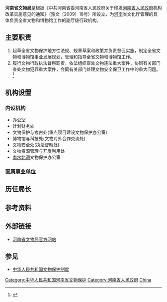 {{Coord|34.76621|113.682243|source:GoogleMaps|display=title}}
{{Pathnav|中华人民共和国国务院|中华人民共和国文化部}}
{{Infobox PRCG
|机构名称 = 河南省文物局
|标志1 = 
|职位1 = 局长
|人员1 = 陈爱兰
|职位2 = 副局长
|人员2 = 孙英民{{wrap}}郑小玲{{wrap}}马萧林 	
|人数2 = 3
|组织上级 =
|业务上级 =
|机构类型 =
|行政级别 = 
|地址1 =中國河南省郑州市金水区花园路
|邮编1 =450002
|电话1 =0371-86050278
|官网 =http://www.haww.gov.cn
}}

'''河南省文物局'''是根据《中共河南省委河南省人民政府关于印发[[河南省人民政府|河南省人民政府]]机构改革实施意见的通知》（豫文〔2009〕18号）所设立，为[[河南|河南]]省文化厅管理的具体负责全省文物和博物馆工作的副厅级行政机构。

== 主要职责 ==
#起草全省文物保护地方性法规、规章草案和政策并负责督促实施，制定全省文物和博物馆事业发展规划，管理和指导全省文物和博物馆工作。
#履行文物行政执法督察职责，依法组织查处文物违法重大案件，协同有关部门查处文物犯罪重大案件，会同有关部门处理文物安全保卫工作中的重大问题。<ref>{{cite web   |url =  http://www.henan.gov.cn/zwgk/zfjg/wwj/xsjg/   |title =  河南省人民政府河南省文物局简介   |accessdate =  2014-11-26   |archive-date =  2014-12-10   |archive-url =  https://web.archive.org/web/20141210080615/http://www.henan.gov.cn/zwgk/zfjg/wwj/xsjg/   |dead-url =  no   }}</ref>

== 机构设置 ==

=== 内设机构 ===
* 办公室
* 计划财务处
* 文物保护与考古处(重点项目建设文物保护办公室)
* 博物馆与科技处(文物对外合作交流处)
* 文物安全处(执法督察处)
* 文物资源管理与开发利用处
* [[南水北调|南水北调]]文物保护办公室	

=== 直属[[事业单位|事业单位]] ===

== 历任局长 ==

== 参考资料 ==
{{Reflist}}

== 外部链接 ==
* [http://www.haww.gov.cn/ 河南省文物局官方网站] {{Wayback|url=http://www.haww.gov.cn/ |date=20141218200535 }}

== 参见 ==
* [[中华人民共和国文物保护制度|中华人民共和国文物保护制度]]

[[Category:中华人民共和国河南省文物保护|Category:中华人民共和国河南省文物保护]]
[[Category:河南省人民政府|Category:河南省人民政府]]
[[Category:文物保护相关政府机构|China]]
